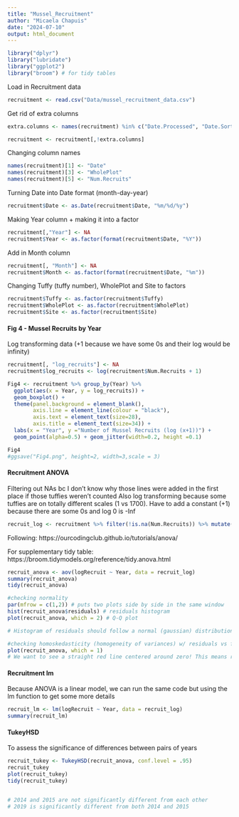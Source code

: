 ```yaml
---
title: "Mussel_Recruitment"
author: "Micaela Chapuis"
date: "2024-07-10"
output: html_document
---
```


```r
library("dplyr")
library("lubridate")
library("ggplot2")
library("broom") # for tidy tables
```

Load in Recruitment data
```r
recruitment <- read.csv("Data/mussel_recruitment_data.csv")
```

Get rid of extra columns
```r
extra.columns <- names(recruitment) %in% c("Date.Processed", "Date.Sorted", "Initials", "X..of.Bivalves")

recruitment <- recruitment[,!extra.columns]
```

Changing column names
```r
names(recruitment)[1] <- "Date"
names(recruitment)[3] <- "WholePlot"
names(recruitment)[5] <- "Num.Recruits"
```

Turning Date into Date format (month-day-year)
```r
recruitment$Date <- as.Date(recruitment$Date, "%m/%d/%y")
```

Making Year column + making it into a factor
```r
recruitment[,"Year"] <- NA
recruitment$Year <- as.factor(format(recruitment$Date, "%Y"))
```

Add in Month column
```r
recruitment[, "Month"] <- NA
recruitment$Month <- as.factor(format(recruitment$Date, "%m"))
```

Changing Tuffy (tuffy number), WholePlot and Site to factors
```r
recruitment$Tuffy <- as.factor(recruitment$Tuffy)
recruitment$WholePlot <- as.factor(recruitment$WholePlot)
recruitment$Site <- as.factor(recruitment$Site)
```

#### Fig 4 - Mussel Recruits by Year

Log transforming data (+1 because we have some 0s and their log would be infinity)
```r
recruitment[, "log_recruits"] <- NA
recruitment$log_recruits <- log(recruitment$Num.Recruits + 1)
```

```r
Fig4 <- recruitment %>% group_by(Year) %>% 
  ggplot(aes(x = Year, y = log_recruits)) + 
  geom_boxplot() +
  theme(panel.background = element_blank(),     
        axis.line = element_line(colour = "black"),
        axis.text = element_text(size=28), 
        axis.title = element_text(size=34)) +
  labs(x = "Year", y ="Number of Mussel Recruits (log (x+1))") + 
  geom_point(alpha=0.5) + geom_jitter(width=0.2, height =0.1)

Fig4
#ggsave("Fig4.png", height=2, width=3,scale = 3)
```

#### Recruitment ANOVA
Filtering out NAs bc I don't know why those lines were added in the first place if those tuffies weren't counted
Also log transforming because some tuffies are on totally different scales (1 vs 1700). Have to add a constant (+1) because there are some 0s and log 0 is -Inf
```r
recruit_log <- recruitment %>% filter(!is.na(Num.Recruits)) %>% mutate(logRecruit = log(Num.Recruits+1))
```



Following: https://ourcodingclub.github.io/tutorials/anova/

For supplementary tidy table: https://broom.tidymodels.org/reference/tidy.anova.html
```r
recruit_anova <- aov(logRecruit ~ Year, data = recruit_log)
summary(recruit_anova)
tidy(recruit_anova)
```

```r
#checking normality
par(mfrow = c(1,2)) # puts two plots side by side in the same window
hist(recruit_anova$residuals) # residuals histogram
plot(recruit_anova, which = 2) # Q-Q plot

# Histogram of residuals should follow a normal (gaussian) distribution, and the points in the Q-Q plot should lie mostly on the straight line
```


```r
#checking homoskedasticity (homogeneity of variances) w/ residuals vs fitted values plot
plot(recruit_anova, which = 1)
# We want to see a straight red line centered around zero! This means residuals do NOT systematically differ across different groups. --> looks pretty good
```

#### Recruitment lm
Because ANOVA is a linear model, we can run the same code but using the lm function to get some more details
```r
recruit_lm <- lm(logRecruit ~ Year, data = recruit_log)
summary(recruit_lm)
```


#### TukeyHSD
To assess the significance of differences between pairs of years
```r
recruit_tukey <- TukeyHSD(recruit_anova, conf.level = .95)
recruit_tukey
plot(recruit_tukey)
tidy(recruit_tukey)


# 2014 and 2015 are not significantly different from each other
# 2019 is significantly different from both 2014 and 2015
```